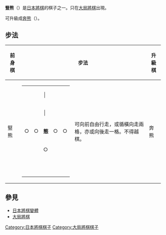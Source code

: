 {{Unreferenced|time=2007-08-24}}
{{japanese|japanese=竪熊|kana=しゅゆう|romaji=Shuyū}}

'''豎熊'''（{{lang|ja|しゅゆう}}）是[[日本將棋|日本將棋]]的棋子之一。只在[[大局將棋|大局將棋]]出現。

可升級成[[奔熊|奔熊]]（{{lang|ja|ほんゆう}}）。

== 步法 ==

{| border="1" cellspacing="0" cellpadding="3"
|----- bgcolor="#dddddd"
! 前身棋
! colspan="2" | 步法
! 升級棋
! colspan="2" | 步法
|-----
| 竪熊 ||
{| border="1" cellspacing="0" cellpadding="3"
|-----
|   ||   || │ ||   ||  
|-----
|   ||   || │ ||   ||  
|-----
| ○ || ○ || '''態''' || ○ || ○
|-----
|   ||   || ○ ||   ||  
|-----
|   ||   ||   ||   ||  
|}
| 可向前自由行走，或循橫向走兩格，亦或向後走一格。不得越棋。 || 奔熊 ||
{| border="1" cellspacing="0" cellpadding="3"
|-----
| ＼ ||   || │ ||   || ／
|-----
|   || ＼ || │ || ／ ||  
|-----
|   ||   || '''羆''' ||   ||  
|-----
|   || ／ || │ || ＼ ||  
|-----
| ／ ||   || │ ||   || ＼
|}
| 可循縱向、斜向自由行走。不得越棋。
|}

==參見==
*[[日本將棋變體|日本將棋變體]]
*[[大局將棋|大局將棋]]

[[Category:日本將棋棋子|Category:日本將棋棋子]]
[[Category:大局將棋棋子|Category:大局將棋棋子]]
